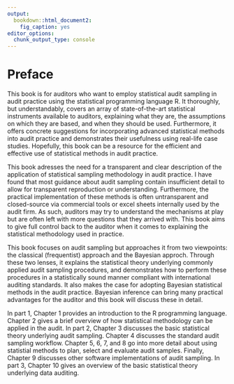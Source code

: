 ```yaml
---
output:
  bookdown::html_document2:
    fig_caption: yes
editor_options:
  chunk_output_type: console
---
```


# Preface {-}

This book is for auditors who want to employ statistical audit sampling in audit
practice using the statistical programming language R. It thoroughly, but
understandably, covers an array of state-of-the-art statistical instruments
available to auditors, explaining what they are, the assumptions on which they
are based, and when they should be used. Furthermore, it offers concrete
suggestions for incorporating advanced statistical methods into audit practice
and demonstrates their usefulness using real-life case studies. Hopefully, this
book can be a resource for the efficient and effective use of statistical
methods in audit practice.

This book adresses the need for a transparent and clear description of the
application of statistical sampling methodology in audit practice. I have found
that most guidance about audit sampling contain insufficient detail to allow for
transparent reproduction or understanding. Furthermore, the practical
implementation of these methods is often untransparent and closed-source via
commercial tools or excel sheets internally used by the audit firm. As such,
auditors may try to understand the mechanisms at play but are often left with
more questions that they arrived with. This book aims to give full control back
to the auditor when it comes to explaining the statistical methodology used
in practice.

This book focuses on audit sampling but approaches it from two viewpoints: the
classical (frequentist) approach and the Bayesian approch. Through these two
lenses, it explains the statistical theory underlying commonly applied audit
sampling procedures, and demonstrates how to perform these procedures in a
statistically sound manner compliant with international auditing standards.
It also makes the case for adopting Bayesian statistical methods in the audit
practice. Bayesian inference can bring many practical advantages for the auditor
and this book will discuss these in detail.

In part 1, Chapter 1 provides an introduction to the R programming language.
Chapter 2 gives a brief overview of how statistical methodology can be applied
in the audit. In part 2, Chapter 3 discusses the basic statistical theory
underlying audit sampling. Chapter 4 discusses the standard audit sampling
workflow. Chapter 5, 6, 7, and 8 go into more detail about using statistial
methods to plan, select and evaluate audit samples. Finally, Chapter 9 discusses
other software implementations of audit sampling. In part 3, Chapter 10
gives an overview of the basic statistical theory underlying data auditing.
